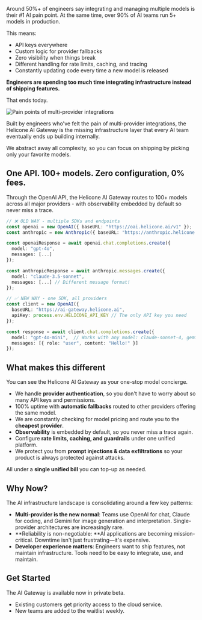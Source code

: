 Around 50%+ of engineers say integrating and managing multiple models is their #1 AI pain point. At the same time, over 90% of AI teams run 5+ models in production.

This means:
- API keys everywhere
- Custom logic for provider fallbacks
- Zero visibility when things break
- Different handling for rate limits, caching, and tracing
- Constantly updating code every time a new model is released

**Engineers are spending too much time integrating infrastructure instead of shipping features.**

That ends today.

<img src="/static/blog/ptb-gateway-launch/graph.webp" alt="Pain points of multi-provider integrations" />

Built by engineers who've felt the pain of multi-provider integrations, the Helicone AI Gateway is the missing infrastructure layer that every AI team eventually ends up building internally.

We abstract away all complexity, so you can focus on shipping by picking only your favorite models.

<CallToAction
  title="Request Early Access ⚡️"
  description="We're releasing access to customers every week! Join the waitlist to become an early tester today."
  primaryButtonText="Join here"
  primaryLink="https://helicone.ai/credits"
/>

## One API. 100+ models. Zero configuration, 0% fees.

Through the OpenAI API, the Helicone AI Gateway routes to 100+ models across all major providers - with observability embedded by default so never miss a trace.

```typescript
// ❌ OLD WAY - multiple SDKs and endpoints
const openai = new OpenAI({ baseURL: "https://oai.helicone.ai/v1" });
const anthropic = new Anthropic({ baseURL: "https://anthropic.helicone.ai" });

const openaiResponse = await openai.chat.completions.create({
  model: "gpt-4o",
  messages: [...]
});

const anthropicResponse = await anthropic.messages.create({
  model: "claude-3.5-sonnet",
  messages: [...] // Different message format!
});

// ✅ NEW WAY - one SDK, all providers
const client = new OpenAI({
  baseURL: "https://ai-gateway.helicone.ai",
  apiKey: process.env.HELICONE_API_KEY // The only API key you need
});

const response = await client.chat.completions.create({
  model: "gpt-4o-mini",  // Works with any model: claude-sonnet-4, gemini-2.5-flash, etc.
  messages: [{ role: "user", content: "Hello!" }]
});
```

## What makes this different

You can see the Helicone AI Gateway as your one-stop model concierge.

- We handle **provider authentication**, so you don't have to worry about so many API keys and permissions.
- 100% uptime with **automatic fallbacks** routed to other providers offering the same model.
- We are constantly checking for model pricing and route you to the **cheapest provider**.
- **Observability** is embedded by default, so you never miss a trace again.
- Configure **rate limits, caching, and guardrails** under one unified platform.
- We protect you from **prompt injections & data exfiltrations** so your product is always protected against attacks.

All under a **single unified bill** you can top-up as needed.

## Why Now?

The AI infrastructure landscape is consolidating around a few key patterns:

- **Multi-provider is the new normal**: Teams use OpenAI for chat, Claude for coding, and Gemini for image generation and interpretation. Single-provider architectures are increasingly rare.
- **Reliability is non-negotiable: **AI applications are becoming mission-critical. Downtime isn't just frustrating—it's expensive.
- **Developer experience matters**: Engineers want to ship features, not maintain infrastructure. Tools need to be easy to integrate, use, and maintain.

## Get Started

The AI Gateway is available now in private beta.

- Existing customers get priority access to the cloud service.
- New teams are added to the waitlist weekly.

<CallToAction
  title="Request Early Access ⚡️"
  description="We're releasing access to customers every week! Join the waitlist to become an early tester today."
  primaryButtonText="Join here"
  primaryLink="https://helicone.ai/credits"
/>
